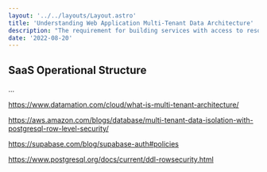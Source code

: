 ```yaml
---
layout: '../../layouts/Layout.astro'
title: 'Understanding Web Application Multi-Tenant Data Architecture'
description: "The requirement for building services with access to resources isolated by customer requires careful consideration."
date: '2022-08-20'
---
```


<article class="prose prose-base">




## SaaS Operational Structure

...

https://www.datamation.com/cloud/what-is-multi-tenant-architecture/


https://aws.amazon.com/blogs/database/multi-tenant-data-isolation-with-postgresql-row-level-security/

https://supabase.com/blog/supabase-auth#policies

https://www.postgresql.org/docs/current/ddl-rowsecurity.html





</article>

